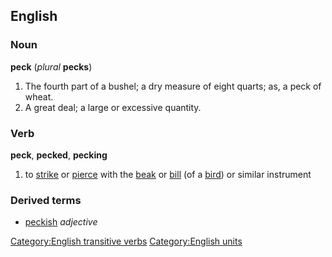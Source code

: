 ==English==
===Noun===
'''peck''' (''plural'' '''pecks''')

#The fourth part of a bushel; a dry measure of eight quarts; as, a peck of wheat.
#A great deal; a large or excessive quantity.

===Verb===
'''peck''', '''pecked''', '''pecking'''

#to [[strike]] or [[pierce]] with the [[beak]] or [[bill]] (of a [[bird]]) or similar instrument

===Derived terms===
*[[peckish]] ''adjective''

[[Category:English transitive verbs]]
[[Category:English units]]